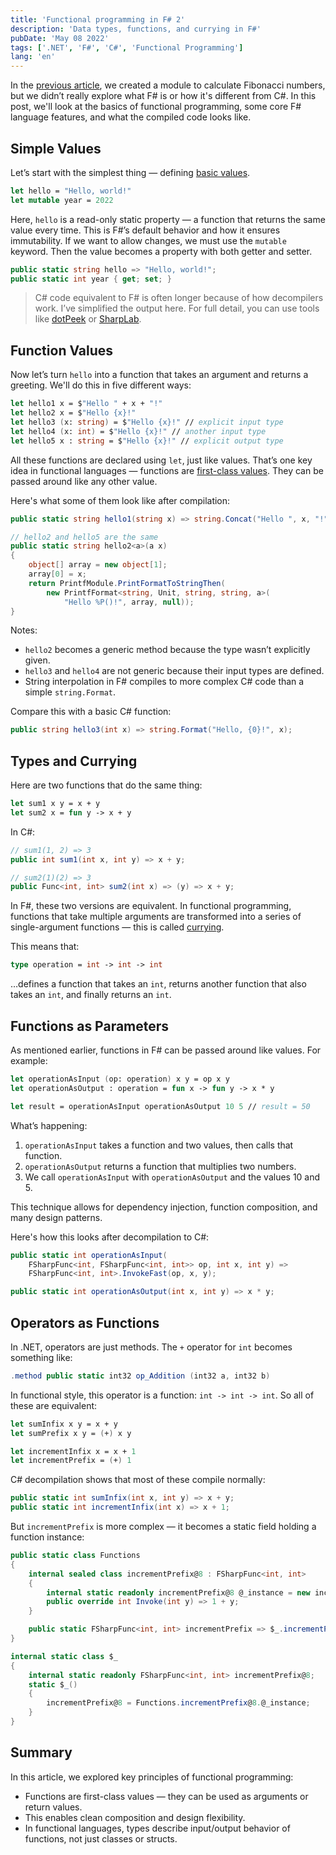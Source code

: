 ```yaml
---
title: 'Functional programming in F# 2'
description: 'Data types, functions, and currying in F#'
pubDate: 'May 08 2022'
tags: ['.NET', 'F#', 'C#', 'Functional Programming']
lang: 'en'
---
```


In the [previous article](2022-05-01-fsharp-01), we created a module to calculate Fibonacci numbers, but we didn’t really explore what F# is or how it's different from C#. In this post, we'll look at the basics of functional programming, some core F# language features, and what the compiled code looks like.

## Simple Values

Let’s start with the simplest thing — defining [basic values](https://github.com/alexeyfv/FSharpOverview).

```fsharp
let hello = "Hello, world!"
let mutable year = 2022
```

Here, `hello` is a read-only static property — a function that returns the same value every time. This is F#’s default behavior and how it ensures immutability. If we want to allow changes, we must use the `mutable` keyword. Then the value becomes a property with both getter and setter.

```csharp
public static string hello => "Hello, world!";
public static int year { get; set; }
```

> C# code equivalent to F# is often longer because of how decompilers work. I’ve simplified the output here. For full detail, you can use tools like [dotPeek](https://www.jetbrains.com/ru-ru/decompiler/) or [SharpLab](https://sharplab.io/).

## Function Values

Now let’s turn `hello` into a function that takes an argument and returns a greeting. We'll do this in five different ways:

```fsharp
let hello1 x = $"Hello " + x + "!"
let hello2 x = $"Hello {x}!"
let hello3 (x: string) = $"Hello {x}!" // explicit input type
let hello4 (x: int) = $"Hello {x}!" // another input type
let hello5 x : string = $"Hello {x}!" // explicit output type
```

All these functions are declared using `let`, just like values. That’s one key idea in functional languages — functions are [first-class values](https://en.wikipedia.org/wiki/First-class_function). They can be passed around like any other value.

Here's what some of them look like after compilation:

```csharp
public static string hello1(string x) => string.Concat("Hello ", x, "!");

// hello2 and hello5 are the same
public static string hello2<a>(a x)
{
    object[] array = new object[1];
    array[0] = x;
    return PrintfModule.PrintFormatToStringThen(
        new PrintfFormat<string, Unit, string, string, a>(
            "Hello %P()!", array, null));
}
```

Notes:

- `hello2` becomes a generic method because the type wasn’t explicitly given.
- `hello3` and `hello4` are not generic because their input types are defined.
- String interpolation in F# compiles to more complex C# code than a simple `string.Format`.

Compare this with a basic C# function:

```csharp
public string hello3(int x) => string.Format("Hello, {0}!", x);
```

## Types and Currying

Here are two functions that do the same thing:

```fsharp
let sum1 x y = x + y
let sum2 x = fun y -> x + y
```

In C#:

```csharp
// sum1(1, 2) => 3
public int sum1(int x, int y) => x + y;

// sum2(1)(2) => 3
public Func<int, int> sum2(int x) => (y) => x + y;
```

In F#, these two versions are equivalent. In functional programming, functions that take multiple arguments are transformed into a series of single-argument functions — this is called [currying](https://en.wikipedia.org/wiki/Currying).

This means that:

```fsharp
type operation = int -> int -> int
```

…defines a function that takes an `int`, returns another function that also takes an `int`, and finally returns an `int`.

## Functions as Parameters

As mentioned earlier, functions in F# can be passed around like values. For example:

```fsharp
let operationAsInput (op: operation) x y = op x y
let operationAsOutput : operation = fun x -> fun y -> x * y

let result = operationAsInput operationAsOutput 10 5 // result = 50
```

What’s happening:

1. `operationAsInput` takes a function and two values, then calls that function.
2. `operationAsOutput` returns a function that multiplies two numbers.
3. We call `operationAsInput` with `operationAsOutput` and the values 10 and 5.

This technique allows for dependency injection, function composition, and many design patterns.

Here's how this looks after decompilation to C#:

```csharp
public static int operationAsInput(
    FSharpFunc<int, FSharpFunc<int, int>> op, int x, int y) =>
    FSharpFunc<int, int>.InvokeFast(op, x, y);

public static int operationAsOutput(int x, int y) => x * y;
```

## Operators as Functions

In .NET, operators are just methods. The `+` operator for `int` becomes something like:

```csharp
.method public static int32 op_Addition (int32 a, int32 b)
```

In functional style, this operator is a function: `int -> int -> int`. So all of these are equivalent:

```fsharp
let sumInfix x y = x + y
let sumPrefix x y = (+) x y

let incrementInfix x = x + 1
let incrementPrefix = (+) 1
```

C# decompilation shows that most of these compile normally:

```csharp
public static int sumInfix(int x, int y) => x + y;
public static int incrementInfix(int x) => x + 1;
```

But `incrementPrefix` is more complex — it becomes a static field holding a function instance:

```csharp
public static class Functions
{
    internal sealed class incrementPrefix@8 : FSharpFunc<int, int>
    {
        internal static readonly incrementPrefix@8 @_instance = new incrementPrefix@8();
        public override int Invoke(int y) => 1 + y;
    }

    public static FSharpFunc<int, int> incrementPrefix => $_.incrementPrefix@8;
}

internal static class $_
{
    internal static readonly FSharpFunc<int, int> incrementPrefix@8;
    static $_()
    {
        incrementPrefix@8 = Functions.incrementPrefix@8.@_instance;
    }
}
```

## Summary

In this article, we explored key principles of functional programming:

- Functions are first-class values — they can be used as arguments or return values.
- This enables clean composition and design flexibility.
- In functional languages, types describe input/output behavior of functions, not just classes or structs.
